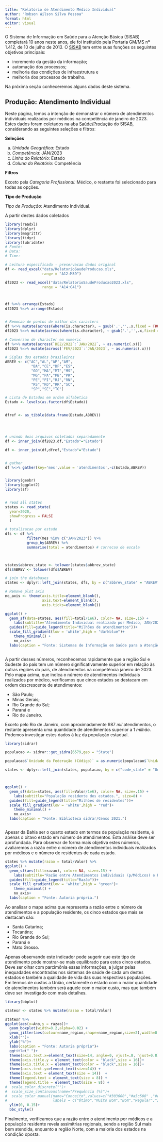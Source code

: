 ```yaml
---
title: "Relatório de Atendimento Médico Individual"
author: "Robson Wilson Silva Pessoa"
format: html
editor: visual
---
```



O Sistema de Informação em Saúde para a Atenção Básica (SISAB) completará 
10 anos neste anos, ele foi instituído pela Portaria GM/MS nº 1.412, de 10 de julho de 2013. O [SISAB](https://sisab.saude.gov.br/) tem entre suas funções os seguintes objetivos principais:

- incremento da gestão da informação;
- automação dos processos;
- melhoria das condições de infraestrutura e 
- melhoria dos processos de trabalho.

Na próxima seção conheceremos alguns dados deste sistema. 

## Produção: Atendimento Individual

 Neste página, temos a intenção de demonstrar o número de 
atendimentos individuais realizados por médicos na competência de janeiro de 
2023. Estes dados foram coletados na aba [Saúde/Produção](https://sisab.saude.gov.br/paginas/acessoRestrito/relatorio/federal/saude/RelSauProducao.xhtml)  do SISAB, considerando as seguintes
seleções e filtros:

**Seleções**  

  a. *Unidade Geográfica:* Estado
  b. *Competência:* JAN/2023  
  c. *Linha do Relatório:* Estado
  d. *Coluna do Relatório:* Competência
  
**Filtros** 

Exceto pela *Categoria Profissional:* Médico, o restante foi 
selecionado para todas as opções. 

**Tipo de Produção**

*Tipo de Produção:* Atendimento Individual.


A partir destes dados coletados 
```r
library(readxl)
library(dplyr)
library(magrittr)
library(tidyr)
library(lubridate)
# Fonte: 
# Data: 
# Time: 

# Leitura especificada - preservacao dados original
df <- read_excel("data/RelatorioSaudeProducao.xls",      
                 range = "A12:M39")

df2023 <- read_excel("data/RelatorioSaudeProducao2023.xls",      
                 range = "A14:C41")



df %<>% arrange(Estado)
df2023 %<>% arrange(Estado)


# Remocao de pontos de milhar dos caracters 
df %<>% mutate(across(where(is.character), ~ gsub('.','',.x,fixed = TRUE)))
df2023 %<>% mutate(across(where(is.character), ~ gsub('.','',.x,fixed = TRUE)))

# Conversao de character em numeric
df %<>% mutate(across(`DEZ/2022`:`JAN/2022`, ~ as.numeric(.x)))
df2023 %<>% mutate(across(`FEV/2023`:`JAN/2023`, ~ as.numeric(.x)))

# Siglas dos estados brasileiros 
ABREV <- c("AC","AL","AP","AM",
            "BA","CE","DF","ES",
            "GO","MA","MT","MS",
            "MG","PA","PB","PR",
            "PE","PI","RJ","RN",
            "RS","RO","RR","SC",
            "SP","SE","TO")

# Lista de Estados em ordem alfabetica
Estado <- levels(as.factor(df$Estado))


dfref <- as_tibble(data.frame(Estado,ABREV))




# unindo dois arquivos coletados separadamente
df <- inner_join(df2023,df,"Estado"="Estado")

df <- inner_join(df,dfref,"Estado"="Estado")


# gather
df %<>% gather(key='mes',value = 'atendimentos',-c(Estado,ABREV)) 



```


```r
library(geobr)
library(ggplot2)
library(sf)


# read all states
states <- read_state(
  year=2020, 
  showProgress = FALSE
  )

# totalizacao por estado 
dfs <- df %>% 
          filter(mes %in% c("JAN/2023")) %>% 
          group_by(ABREV) %>% 
          summarise(total = atendimentos) # correcao de escala

 

states$abbrev_state <- tolower(states$abbrev_state)
dfs$ABREV <- tolower(dfs$ABREV)

# join the databases
states <- dplyr::left_join(states, dfs, by = c("abbrev_state" = "ABREV"))

# Remove plot axis
no_axis <- theme(axis.title=element_blank(),
                 axis.text=element_blank(),
                 axis.ticks=element_blank())

ggplot() +
  geom_sf(data=states, aes(fill=total/1e6), color= NA, size=.15) +
    labs(subtitle="Atendimento Individual realizado por Médico, JAN/2023", size=8) +
  guides(fill=guide_legend(title="Milhões de atendimentos"))+
  scale_fill_gradient(low = 'white',high = "darkblue")+
    theme_minimal() +
    no_axis+
  labs(caption = "Fonte: Sistemas de Informação em Saúde para a Atenção Básica (SISAB)")
    
```


A partir desses números, reconhecemos rapidamente que a região Sul e Sudeste do país tem um número significativamente superior em relação às outras regiões do país, de atendimentos na competência janeiro de 2023. Pelo mapa acima, que indica o número de atendimentos individuais realizados por médico,  verificamos que cinco estados se destacam em ordem descrescente de atendimentos: 

- São Paulo;
- Minas Gerais;
- Rio Grande do Sul; 
- Paraná e 
- Rio de Janeiro. 

Exceto pelo Rio de Janeiro, com aproximadamente $987~mil$ atendimentos, o restante apresenta uma quantidade de atendimentos superior  a $1~milhão$. Podemos 
investigar estes dados à luz da população estadual. 

```r
library(sidrar)

populacao <- sidrar::get_sidra(6579,geo = "State")

populacao$`Unidade da Federação (Código)` = as.numeric(populacao$`Unidade da Federação (Código)`) 

states <- dplyr::left_join(states, populacao, by = c("code_state" = "Unidade da Federação (Código)"))



ggplot() +
  geom_sf(data=states, aes(fill=Valor/1e6), color= NA, size=.15) +
    labs(subtitle="População residente dos estados.", size=8) +
  guides(fill=guide_legend(title="Milhões de residentes"))+
  scale_fill_gradient(low = 'white',high = "red")+
    theme_minimal() +
    no_axis+
  labs(caption = "Fonte: Biblioteca sidrar/Censo 2021.")



```

Apesar da Bahia ser o quarto estado em termos de população residente, 
é apenas o oitavo estado em número de atendimentos. Esta análise 
deve ser aprofundada. Para observar de forma mais objetiva estes 
números, avaliaremos a razão entre o número de atendimentos individuais
realizados por médicos e o número de residentes de cada estado. 


```r


states %>% mutate(razao = total/Valor) %>%  
ggplot() +
  geom_sf(aes(fill=razao), color= NA, size=.15) +
    labs(subtitle="Razão entre Atendimentos individuais (p/Médicos) e Pop. res. dos estados.", size=8) +
  guides(fill=guide_legend(title="Razão"))+
  scale_fill_gradient(low = 'white',high = "green")+
    theme_minimal() +
    no_axis+
  labs(caption = "Fonte: Autoria própria.")

```

Ao analisar o mapa acima que representa a razão entre o número de atendimentos e a população residente, os cinco estados que mais se destacam são: 

- Santa Catarina;
- Tocantins; 
- Rio Grande do Sul;
- Paraná e 
- Mato Grosso.

Apenas observando este indicador pode sugerir que este tipo de atendimento pode mostrar-se mais equilibrado para estes cinco estados. Deve ser olhar 
com parcimônia essas informações, a julgar pelas inequadades encontradas 
nos sistemas de saúde de cada um destes estados e também a qualidade de 
vida das suas respectivas populações. Em termos de custos a União, 
certamente o estado com o maior quantidade de atendimentos também será 
aquele com o maior custo, mas que também deve ser investigado com mais detalhes. 



```r

library(bbplot)

statesr <- states %>% mutate(razao = total/Valor)

statesr %>%
ggplot(aes(x=Ano,y = razao))+
  geom_boxplot(width=0.2,alpha=0.02) +
  geom_jitter(aes(colour=name_region,shape=name_region,size=2),width=0.1)+
  xlab("")+
  ylab("%")+
  labs(caption = "Fonte: Autoria própria")+
  ggtitle(" ")+
  theme(axis.text.x=element_text(size=14, angle=0, vjust=.8, hjust=0.8)) +
  theme(axis.title.y = element_text(color = "black",size = 16))+
  theme(axis.title.x = element_text(color = "black",size = 16))+
  theme(axis.text.y=element_text(size=14)) +
  theme(axis.text = element_text(size = 14))  +
  theme(legend.text = element_text(size = 8)) +
  theme(legend.title = element_text(size = 8)) +
#  scale_color_discrete("")+
#  scale_size_continuous(name="Frequência (%)")+
#  scale_color_manual(name="Conceito",values=c("#303600","#a5c500" ,"#d4c78c","#5ec6f2","003468"),
#                     labels = c("Ótimo","Muito Bom","Bom","Regular","Insatisfatório"))+
  ylim(0, 0.15)+
  bbc_style()

```



Finalmente, verificamos que a razão entre o atendimento por médicos e a população residente revela assimitrias regionais, sendo a região  Sul
mais bem atendida, enquanto a região Norte, com a maioria dos estados na condição oposta. 

